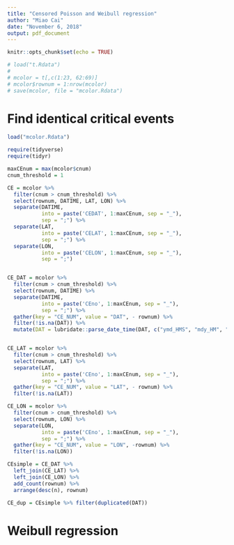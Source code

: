 ```yaml
---
title: "Censored Poisson and Weibull regression"
author: "Miao Cai"
date: "November 6, 2018"
output: pdf_document
---
```


```r
knitr::opts_chunk$set(echo = TRUE)
```

```r
# load("t.Rdata")
# 
# mcolor = t[,c(1:23, 62:69)]
# mcolor$rownum = 1:nrow(mcolor)
# save(mcolor, file = "mcolor.Rdata")
```


# Find identical critical events

```r
load("mcolor.Rdata")

require(tidyverse)
require(tidyr)

maxCEnum = max(mcolor$cnum)
cnum_threshold = 1

CE = mcolor %>% 
  filter(cnum > cnum_threshold) %>% 
  select(rownum, DATIME, LAT, LON) %>% 
  separate(DATIME, 
           into = paste('CEDAT', 1:maxCEnum, sep = "_"),
           sep = ";") %>% 
  separate(LAT,
           into = paste('CELAT', 1:maxCEnum, sep = "_"),
           sep = ";") %>% 
  separate(LON,
           into = paste('CELON', 1:maxCEnum, sep = "_"),
           sep = ";")


CE_DAT = mcolor %>% 
  filter(cnum > cnum_threshold) %>% 
  select(rownum, DATIME) %>% 
  separate(DATIME, 
           into = paste('CEno', 1:maxCEnum, sep = "_"),
           sep = ";") %>% 
  gather(key = "CE_NUM", value = "DAT", - rownum) %>% 
  filter(!is.na(DAT)) %>% 
  mutate(DAT = lubridate::parse_date_time(DAT, c("ymd_HMS", "mdy_HM", "mdy")))


CE_LAT = mcolor %>% 
  filter(cnum > cnum_threshold) %>% 
  select(rownum, LAT) %>% 
  separate(LAT, 
           into = paste('CEno', 1:maxCEnum, sep = "_"),
           sep = ";") %>% 
  gather(key = "CE_NUM", value = "LAT", - rownum) %>% 
  filter(!is.na(LAT)) 

CE_LON = mcolor %>% 
  filter(cnum > cnum_threshold) %>% 
  select(rownum, LON) %>% 
  separate(LON, 
           into = paste('CEno', 1:maxCEnum, sep = "_"),
           sep = ";") %>% 
  gather(key = "CE_NUM", value = "LON", -rownum) %>% 
  filter(!is.na(LON)) 

CEsimple = CE_DAT %>% 
  left_join(CE_LAT) %>% 
  left_join(CE_LON) %>% 
  add_count(rownum) %>% 
  arrange(desc(n), rownum)

CE_dup = CEsimple %>% filter(duplicated(DAT))

```



# Weibull regression

```r

```

